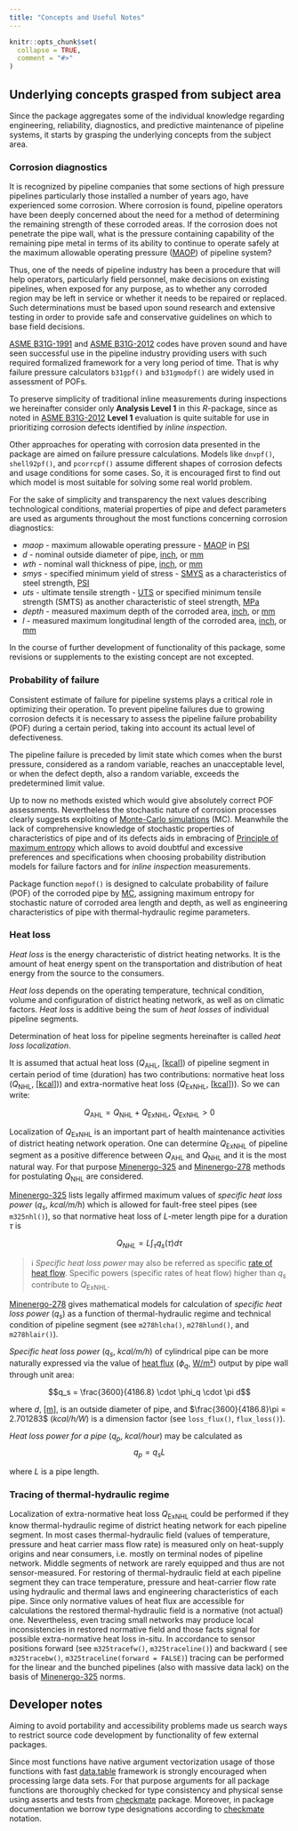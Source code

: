 ```yaml
---
title: "Concepts and Useful Notes"
---
```


```r
knitr::opts_chunk$set(
  collapse = TRUE,
  comment = "#>"
)
```

## Underlying concepts grasped from subject area

Since the package aggregates some of the individual knowledge regarding 
engineering, reliability, diagnostics, and predictive maintenance of pipeline
systems, it starts by grasping the underlying concepts from the subject area.

### Corrosion diagnostics

It is recognized by pipeline companies that some sections of high
pressure pipelines particularly those installed a number of years ago,
have experienced some corrosion. Where corrosion is found, pipeline
operators have been deeply concerned about the need for a method of
determining the remaining strength of these corroded areas. If the
corrosion does not penetrate the pipe wall, what is the pressure
containing capability of the remaining pipe metal in terms of its
ability to continue to operate safely at the maximum allowable operating
pressure
([MAOP](https://en.wikipedia.org/wiki/Maximum_allowable_operating_pressure))
of pipeline system?

Thus, one of the needs of pipeline industry has been a procedure
that will help operators, particularly field personnel, make decisions
on existing pipelines, when exposed for any purpose, as to whether any
corroded region may be left in service or whether it needs to be
repaired or replaced. Such determinations must be based upon sound
research and extensive testing in order to provide safe and conservative
guidelines on which to base field decisions.

[ASME B31G-1991](https://law.resource.org/pub/us/cfr/ibr/002/asme.b31g.1991.pdf)
and 
[ASME B31G-2012](https://www.asme.org/codes-standards/find-codes-standards/b31g-manual-determining-remaining-strength-corroded-pipelines)
codes have proven sound and have seen successful use in the pipeline
industry providing users with such required formalized framework for a very long
period of time. That is why failure pressure calculators `b31gpf()` and 
`b31gmodpf()` are widely used in assessment of POFs.

To preserve simplicity of traditional inline measurements during inspections we
hereinafter consider only **Analysis Level 1** in this *R*-package, since as noted in
[ASME B31G-2012](https://www.asme.org/codes-standards/find-codes-standards/b31g-manual-determining-remaining-strength-corroded-pipelines)
**Level 1** evaluation is quite suitable for use in prioritizing corrosion 
defects identified by *inline inspection*.

Other approaches for operating with corrosion data presented in the package are 
aimed on failure pressure calculations. Models like `dnvpf()`, `shell92pf()`, 
and `pcorrcpf()` assume different shapes of corrosion defects and usage
conditions for some cases. So, it is encouraged first to find out which model is
most suitable for solving some real world problem.

For the sake of simplicity and transparency the next values describing 
technological conditions, material properties of pipe and defect parameters are
used as arguments throughout the most functions concerning corrosion 
diagnostics:

- *maop* - maximum allowable operating pressure -
  [MAOP](https://en.wikipedia.org/wiki/Maximum_allowable_operating_pressure)
  in [PSI](https://en.wikipedia.org/wiki/Pounds_per_square_inch)
- *d* - nominal outside diameter of pipe, 
  [inch](https://en.wikipedia.org/wiki/Inch), or 
  [mm](https://en.wikipedia.org/wiki/Millimetre)
- *wth* - nominal wall thickness of pipe,
  [inch](https://en.wikipedia.org/wiki/Inch), or 
  [mm](https://en.wikipedia.org/wiki/Millimetre)
- *smys* - specified minimum yield of stress -
  [SMYS](https://en.wikipedia.org/wiki/Specified_minimum_yield_strength)
  as a characteristics of steel strength, 
  [PSI](https://en.wikipedia.org/wiki/Pounds_per_square_inch)
- *uts* - ultimate tensile strength -
  [UTS](https://en.wikipedia.org/wiki/Ultimate_tensile_strength) or specified 
  minimum tensile strength (SMTS) as another characteristic of steel strength, 
  [MPa](https://en.wikipedia.org/wiki/Pascal_(unit))
- *depth* - measured maximum depth of the corroded area,
  [inch](https://en.wikipedia.org/wiki/Inch), or 
  [mm](https://en.wikipedia.org/wiki/Millimetre)
- *l* - measured maximum longitudinal length of the corroded area,
  [inch](https://en.wikipedia.org/wiki/Inch), 
  or [mm](https://en.wikipedia.org/wiki/Millimetre)

In the course of further development of functionality of this package, some 
revisions or supplements to the existing concept are not excepted.

### Probability of failure

Consistent estimate of failure for pipeline systems plays a critical role in 
optimizing their operation. To prevent pipeline failures due to growing
corrosion defects it is necessary to assess the pipeline failure probability 
(POF) during a certain period, taking into account its actual level of 
defectiveness.

The pipeline failure is preceded by limit state which comes when the burst 
pressure, considered as a random variable, reaches an unacceptable level, or 
when the defect depth, also a random variable, exceeds the predetermined limit 
value.

Up to now no methods existed which would give absolutely correct POF 
assessments. Nevertheless the stochastic nature of corrosion processes clearly 
suggests exploiting of 
[Monte-Carlo simulations](https://en.wikipedia.org/wiki/Monte_Carlo_method#Monte_Carlo_and_random_numbers)
(MC). Meanwhile the lack of comprehensive knowledge of stochastic properties of
characteristics of pipe and of its defects aids in embracing of 
[Principle of maximum entropy](https://en.wikipedia.org/wiki/Principle_of_maximum_entropy)
which allows to avoid doubtful and excessive preferences and specifications when
choosing probability distribution models for failure factors and for 
*inline inspection* measurements.

Package function `mepof()` is designed to calculate probability of failure (POF)
of the corroded pipe by 
[MC](https://en.wikipedia.org/wiki/Monte_Carlo_method#Monte_Carlo_and_random_numbers),
assigning maximum entropy for stochastic nature of corroded area length and 
depth, as well as engineering characteristics of pipe with thermal-hydraulic 
regime parameters.

### Heat loss

*Heat loss* is the energy characteristic of district heating networks. It is the
amount of heat energy spent on the transportation and distribution of heat 
energy from the source to the consumers.

*Heat loss* depends on the operating temperature, technical condition,
volume and configuration of district heating network, as well as on
climatic factors. *Heat loss* is additive being the sum of *heat
losses* of individual pipeline segments.

Determination of heat loss for pipeline segments hereinafter is called
*heat loss localization*.

It is assumed that actual heat loss ($Q_{\text{AHL}}$, 
[[kcal](https://en.wikipedia.org/wiki/Calorie)]) of pipeline segment in certain
period of time (duration) has two contributions: normative heat loss 
($Q_{\text{NHL}}$, [[kcal](https://en.wikipedia.org/wiki/Calorie)])) and 
extra-normative heat loss
($Q_{\text{ExNHL}}$, [[kcal](https://en.wikipedia.org/wiki/Calorie)])). 
So we can write:

$$ Q_{\text{AHL}}=Q_{\text{NHL}}+Q_{\text{ExNHL}},\  Q_{\text{ExNHL}}>0 $$

Localization of $Q_{\text{ExNHL}}$ is an important part of health maintenance 
activities of district heating network operation. One can determine 
$Q_{\text{ExNHL}}$ of pipeline segment as a positive difference between 
$Q_{\text{AHL}}$ and $Q_{\text{NHL}}$ and it is the most natural way. For that 
purpose [Minenergo-325](https://docs.cntd.ru/document/902148459) and
[Minenergo-278](https://docs.cntd.ru/document/1200035568) methods for 
postulating $Q_{\text{NHL}}$ are considered.

[Minenergo-325](https://docs.cntd.ru/document/902148459) lists legally affirmed 
maximum values of *specific heat loss power* ($q_s$, *kcal/m/h*) which is 
allowed for fault-free steel pipes (see `m325nhl()`), so that normative heat 
loss of *L*-meter length pipe for a duration $\tau$ is

$$Q_{NHL} = L\int_{\tau}^{}q_s(\tau)d\tau$$

> &#8505; *Specific heat loss power* may also be referred as specific 
  [rate of heat flow](https://en.wikipedia.org/wiki/Rate_of_heat_flow). Specific 
  powers (specific rates of heat flow) higher than $q_s$ contribute to 
  $Q_{\text{ExNHL}}$.

[Minenergo-278](https://docs.cntd.ru/document/1200035568) gives mathematical 
models for calculation of *specific heat loss power* ($q_s$) as a function of
thermal-hydraulic regime and technical condition of pipeline segment (see 
`m278hlcha()`, `m278hlund()`, and `m278hlair()`).

*Specific heat loss power* ($q_{s}$, *kcal/m/h*) of cylindrical pipe can be more
naturally expressed via the value of 
[heat flux](https://en.wikipedia.org/wiki/Heat_flux) ($\phi_q$, 
[W/m²](https://en.wikipedia.org/wiki/Heat_flux)) output by pipe wall through 
unit area:

$$q_s = \frac{3600}{4186.8} \cdot \phi_q \cdot \pi d$$

where $d$, [[m](https://en.wikipedia.org/wiki/Metre)], is an outside diameter of
pipe, and $\frac{3600}{4186.8}\pi = 2.701283$ (*kcal/h/W*) is a dimension factor
(see `loss_flux()`, `flux_loss()`).

*Heat loss power for a pipe* ($q_p$, *kcal/hour*) may be calculated as
$$q_p = q_s L$$

where $L$ is a pipe length.

### Tracing of thermal-hydraulic regime

Localization of extra-normative heat loss $Q_{\text{ExNHL}}$ could be performed
if they know thermal-hydraulic regime of district heating network for each 
pipeline segment. In most cases thermal-hydraulic field (values of temperature, 
pressure and heat carrier mass flow rate) is measured only on heat-supply 
origins and near consumers, i.e. mostly on terminal nodes of pipeline network. 
Middle segments of network are rarely equipped and thus are not sensor-measured.
For restoring of thermal-hydraulic field at each pipeline segment they can trace
temperature, pressure and heat-carrier flow rate using hydraulic and thermal 
laws and engineering characteristics of each pipe. Since only normative values 
of heat flux are accessible for calculations the restored thermal-hydraulic
field is a normative (not actual) one. Nevertheless, even tracing small networks
may produce local inconsistencies in restored normative field and those facts
signal for possible extra-normative heat loss in-situ. In accordance to sensor
positions forward (see `m325tracefw()`, `m325traceline()`) and backward (
see `m325tracebw()`, `m325traceline(forward = FALSE)`) tracing can be performed
for the linear and the bunched pipelines (also with massive data lack) on the 
basis of [Minenergo-325](https://docs.cntd.ru/document/902148459) norms.


## Developer notes

Aiming to avoid portability and accessibility problems made us search
ways to restrict source code development by functionality of few
external packages.

Since most functions have native argument vectorization usage of those
functions with fast
[data.table](https://cran.r-project.org/package=data.table) framework is
strongly encouraged when processing large data sets. For that purpose
arguments for all package functions are thoroughly checked for type
consistency and physical sense using asserts and tests from
[checkmate](https://cran.r-project.org/package=checkmate) package.
Moreover, in package documentation we borrow type designations according
to [checkmate](https://cran.r-project.org/package=checkmate) notation.
